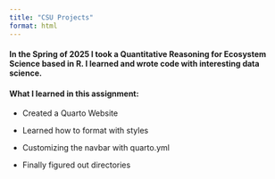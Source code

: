 ```yaml
---
title: "CSU Projects"
format: html
---
```


#### In the Spring of 2025 I took a Quantitative Reasoning for Ecosystem Science based in R. I learned and wrote code with interesting data science.

#### **What I learned in this assignment**:

-   Created a Quarto Website

-   Learned how to format with styles

-   Customizing the navbar with quarto.yml

-   Finally figured out directories

